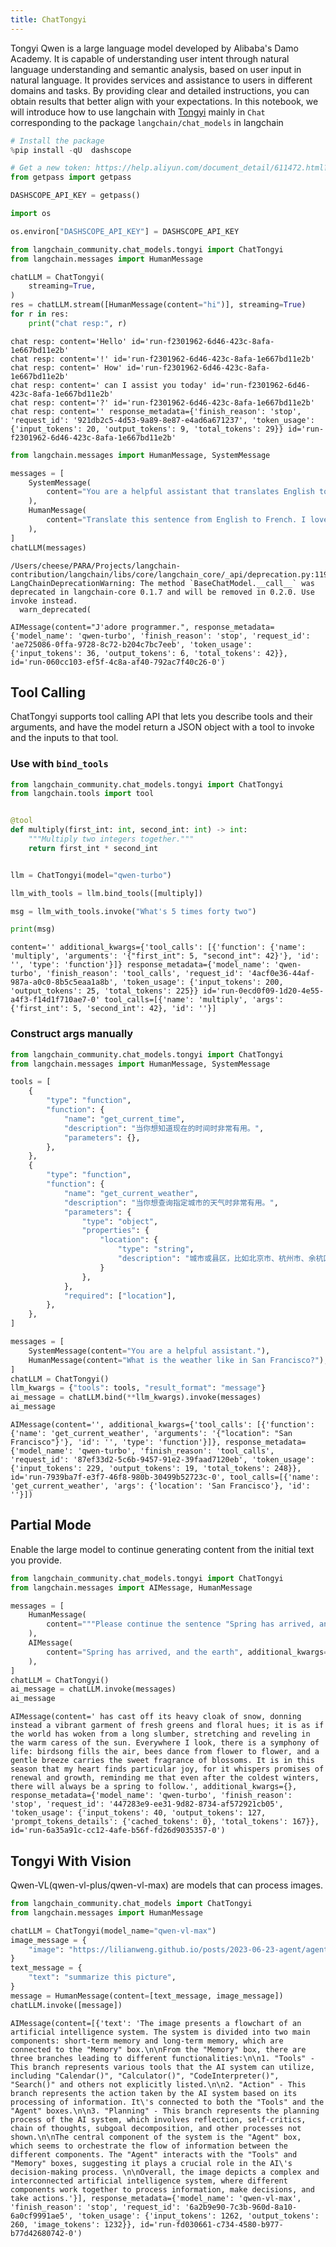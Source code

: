 ```yaml
---
title: ChatTongyi
---
```

Tongyi Qwen is a large language model developed by Alibaba's Damo Academy. It is capable of understanding user intent through natural language understanding and semantic analysis, based on user input in natural language. It provides services and assistance to users in different domains and tasks. By providing clear and detailed instructions, you can obtain results that better align with your expectations.
In this notebook, we will introduce how to use langchain with [Tongyi](https://www.aliyun.com/product/dashscope) mainly in `Chat` corresponding
 to the package `langchain/chat_models` in langchain

```python
# Install the package
%pip install -qU  dashscope
```

```python
# Get a new token: https://help.aliyun.com/document_detail/611472.html?spm=a2c4g.2399481.0.0
from getpass import getpass

DASHSCOPE_API_KEY = getpass()
```

```python
import os

os.environ["DASHSCOPE_API_KEY"] = DASHSCOPE_API_KEY
```

```python
from langchain_community.chat_models.tongyi import ChatTongyi
from langchain.messages import HumanMessage

chatLLM = ChatTongyi(
    streaming=True,
)
res = chatLLM.stream([HumanMessage(content="hi")], streaming=True)
for r in res:
    print("chat resp:", r)
```

```output
chat resp: content='Hello' id='run-f2301962-6d46-423c-8afa-1e667bd11e2b'
chat resp: content='!' id='run-f2301962-6d46-423c-8afa-1e667bd11e2b'
chat resp: content=' How' id='run-f2301962-6d46-423c-8afa-1e667bd11e2b'
chat resp: content=' can I assist you today' id='run-f2301962-6d46-423c-8afa-1e667bd11e2b'
chat resp: content='?' id='run-f2301962-6d46-423c-8afa-1e667bd11e2b'
chat resp: content='' response_metadata={'finish_reason': 'stop', 'request_id': '921db2c5-4d53-9a89-8e87-e4ad6a671237', 'token_usage': {'input_tokens': 20, 'output_tokens': 9, 'total_tokens': 29}} id='run-f2301962-6d46-423c-8afa-1e667bd11e2b'
```

```python
from langchain.messages import HumanMessage, SystemMessage

messages = [
    SystemMessage(
        content="You are a helpful assistant that translates English to French."
    ),
    HumanMessage(
        content="Translate this sentence from English to French. I love programming."
    ),
]
chatLLM(messages)
```

```output
/Users/cheese/PARA/Projects/langchain-contribution/langchain/libs/core/langchain_core/_api/deprecation.py:119: LangChainDeprecationWarning: The method `BaseChatModel.__call__` was deprecated in langchain-core 0.1.7 and will be removed in 0.2.0. Use invoke instead.
  warn_deprecated(
```

```output
AIMessage(content="J'adore programmer.", response_metadata={'model_name': 'qwen-turbo', 'finish_reason': 'stop', 'request_id': 'ae725086-0ffa-9728-8c72-b204c7bc7eeb', 'token_usage': {'input_tokens': 36, 'output_tokens': 6, 'total_tokens': 42}}, id='run-060cc103-ef5f-4c8a-af40-792ac7f40c26-0')
```

## Tool Calling

ChatTongyi supports tool calling API that lets you describe tools and their arguments, and have the model return a JSON object with a tool to invoke and the inputs to that tool.

### Use with `bind_tools`

```python
from langchain_community.chat_models.tongyi import ChatTongyi
from langchain.tools import tool


@tool
def multiply(first_int: int, second_int: int) -> int:
    """Multiply two integers together."""
    return first_int * second_int


llm = ChatTongyi(model="qwen-turbo")

llm_with_tools = llm.bind_tools([multiply])

msg = llm_with_tools.invoke("What's 5 times forty two")

print(msg)
```

```output
content='' additional_kwargs={'tool_calls': [{'function': {'name': 'multiply', 'arguments': '{"first_int": 5, "second_int": 42}'}, 'id': '', 'type': 'function'}]} response_metadata={'model_name': 'qwen-turbo', 'finish_reason': 'tool_calls', 'request_id': '4acf0e36-44af-987a-a0c0-8b5c5eaa1a8b', 'token_usage': {'input_tokens': 200, 'output_tokens': 25, 'total_tokens': 225}} id='run-0ecd0f09-1d20-4e55-a4f3-f14d1f710ae7-0' tool_calls=[{'name': 'multiply', 'args': {'first_int': 5, 'second_int': 42}, 'id': ''}]
```

### Construct args manually

```python
from langchain_community.chat_models.tongyi import ChatTongyi
from langchain.messages import HumanMessage, SystemMessage

tools = [
    {
        "type": "function",
        "function": {
            "name": "get_current_time",
            "description": "当你想知道现在的时间时非常有用。",
            "parameters": {},
        },
    },
    {
        "type": "function",
        "function": {
            "name": "get_current_weather",
            "description": "当你想查询指定城市的天气时非常有用。",
            "parameters": {
                "type": "object",
                "properties": {
                    "location": {
                        "type": "string",
                        "description": "城市或县区，比如北京市、杭州市、余杭区等。",
                    }
                },
            },
            "required": ["location"],
        },
    },
]

messages = [
    SystemMessage(content="You are a helpful assistant."),
    HumanMessage(content="What is the weather like in San Francisco?"),
]
chatLLM = ChatTongyi()
llm_kwargs = {"tools": tools, "result_format": "message"}
ai_message = chatLLM.bind(**llm_kwargs).invoke(messages)
ai_message
```

```output
AIMessage(content='', additional_kwargs={'tool_calls': [{'function': {'name': 'get_current_weather', 'arguments': '{"location": "San Francisco"}'}, 'id': '', 'type': 'function'}]}, response_metadata={'model_name': 'qwen-turbo', 'finish_reason': 'tool_calls', 'request_id': '87ef33d2-5c6b-9457-91e2-39faad7120eb', 'token_usage': {'input_tokens': 229, 'output_tokens': 19, 'total_tokens': 248}}, id='run-7939ba7f-e3f7-46f8-980b-30499b52723c-0', tool_calls=[{'name': 'get_current_weather', 'args': {'location': 'San Francisco'}, 'id': ''}])
```

## Partial Mode

Enable the large model to continue generating content from the initial text you provide.

```python
from langchain_community.chat_models.tongyi import ChatTongyi
from langchain.messages import AIMessage, HumanMessage

messages = [
    HumanMessage(
        content="""Please continue the sentence "Spring has arrived, and the earth" to express the beauty of spring and the author's joy."""
    ),
    AIMessage(
        content="Spring has arrived, and the earth", additional_kwargs={"partial": True}
    ),
]
chatLLM = ChatTongyi()
ai_message = chatLLM.invoke(messages)
ai_message
```

```output
AIMessage(content=' has cast off its heavy cloak of snow, donning instead a vibrant garment of fresh greens and floral hues; it is as if the world has woken from a long slumber, stretching and reveling in the warm caress of the sun. Everywhere I look, there is a symphony of life: birdsong fills the air, bees dance from flower to flower, and a gentle breeze carries the sweet fragrance of blossoms. It is in this season that my heart finds particular joy, for it whispers promises of renewal and growth, reminding me that even after the coldest winters, there will always be a spring to follow.', additional_kwargs={}, response_metadata={'model_name': 'qwen-turbo', 'finish_reason': 'stop', 'request_id': '447283e9-ee31-9d82-8734-af572921cb05', 'token_usage': {'input_tokens': 40, 'output_tokens': 127, 'prompt_tokens_details': {'cached_tokens': 0}, 'total_tokens': 167}}, id='run-6a35a91c-cc12-4afe-b56f-fd26d9035357-0')
```

## Tongyi With Vision

Qwen-VL(qwen-vl-plus/qwen-vl-max) are models that can process images.

```python
from langchain_community.chat_models import ChatTongyi
from langchain.messages import HumanMessage

chatLLM = ChatTongyi(model_name="qwen-vl-max")
image_message = {
    "image": "https://lilianweng.github.io/posts/2023-06-23-agent/agent-overview.png",
}
text_message = {
    "text": "summarize this picture",
}
message = HumanMessage(content=[text_message, image_message])
chatLLM.invoke([message])
```

```output
AIMessage(content=[{'text': 'The image presents a flowchart of an artificial intelligence system. The system is divided into two main components: short-term memory and long-term memory, which are connected to the "Memory" box.\n\nFrom the "Memory" box, there are three branches leading to different functionalities:\n\n1. "Tools" - This branch represents various tools that the AI system can utilize, including "Calendar()", "Calculator()", "CodeInterpreter()", "Search()" and others not explicitly listed.\n\n2. "Action" - This branch represents the action taken by the AI system based on its processing of information. It\'s connected to both the "Tools" and the "Agent" boxes.\n\n3. "Planning" - This branch represents the planning process of the AI system, which involves reflection, self-critics, chain of thoughts, subgoal decomposition, and other processes not shown.\n\nThe central component of the system is the "Agent" box, which seems to orchestrate the flow of information between the different components. The "Agent" interacts with the "Tools" and "Memory" boxes, suggesting it plays a crucial role in the AI\'s decision-making process. \n\nOverall, the image depicts a complex and interconnected artificial intelligence system, where different components work together to process information, make decisions, and take actions.'}], response_metadata={'model_name': 'qwen-vl-max', 'finish_reason': 'stop', 'request_id': '6a2b9e90-7c3b-960d-8a10-6a0cf9991ae5', 'token_usage': {'input_tokens': 1262, 'output_tokens': 260, 'image_tokens': 1232}}, id='run-fd030661-c734-4580-b977-b77d42680742-0')
```

